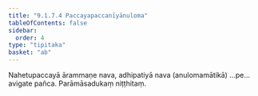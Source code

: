 ```yaml
---
title: "9.1.7.4 Paccayapaccanīyānuloma"
tableOfContents: false
sidebar:
  order: 4
type: "tipitaka"
basket: "ab"
---
```



<DynamicBreadcrumb />

<Division number="44">

<Paragraph number="2208">
Nahetupaccayā ārammaṇe nava, adhipatiyā nava (anulomamātikā) …pe…  avigate pañca.

</Paragraph>
</Division>

<Paragraph number="2209" type="center">
Parāmāsadukaṃ niṭṭhitaṃ.
</Paragraph>